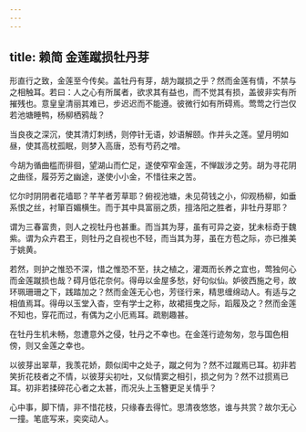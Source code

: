 ```yaml
---
---
---
```

title: 赖简 金莲蹴损牡丹芽
---





形直行之致，金莲至今传矣。盖牡丹有芽，胡为蹴损之乎？然而金莲有情，不禁与之相触耳。若曰：人之心有所属者，欲求其有益也，而不觉其有损，盖彼非实有所摧残也。意皇皇清丽其难已，步迟迟而不能遵。彼微行如有所碍焉。莺莺之行岂仅若池塘睡鸭，杨柳栖鸦哉？

当良夜之深沉，使其清灯刺绣，则停针无语，妙语解颐。作并头之莲。望月明如昼，使其高枕孤眠，则梦入高唐，恐有芍药之噌。

今胡为循曲槛而徘徊，望湖山而伫足，遂使窄窄金莲，不惮跋涉之劳。胡为寻花阴之曲径，履芬芳之幽途，遂使小小金，不惜往来之苦。

忆尔时阴阴者花墙耶？芊芊者芳草耶？俯视池塘，未见荷钱之小，仰观杨柳，如垂系恨之丝，衬箪百媚横生。而于其中具富丽之质，擅洛阳之胜者，非牡丹芽耶？

谓为三春富贵，则人之视牡丹也甚重。而当其为芽，虽有可异之姿，犹未标奇于魏紫。谓为众卉君王，则牡丹之自视也不轻，而当其为芽，虽在方苞之际，亦已推美于姚黄。

若然，则护之惟恐不深，惜之惟恐不至，扶之植之，灌溉而长养之宜也，莺独何心而金莲蹴损也哉？碍月低花奈何。得毋以金屋多愁，好句似仙。妒彼西施之号，故环珮珊珊之下，践踏加之？然而金莲无心也，芳径行来，精思缠绵动人。有适与之相值焉耳。得毋以玉堂入杳，空有学士之称，故裙摇曳之际，蹈履及之？然而金莲不知也，穿花而过，有偶为之小厄焉耳。疏剔趣甚。

在牡丹生机未畅，忽遭意外之侵，牡丹之不幸也。在金莲行迹匆匆，忽与国色相傍，则又金莲之幸也。

以彼芽出翠草，我羡花娇，颇似闺中之处子，蹴之何为？然不过蹴焉已耳。初非若笑折花枝者之不情，以彼芽尖初吐，又似情窦之相引，损之何为？然不过掼焉已耳。初非若揉碎花心者之太甚，而况头上玉簪更足关情乎？

心中事，脚下情，非不惜花枝，只缘春去得忙。思清夜悠悠，谁与共赏？故尔无心一撞。笔底写来，奕奕动人。